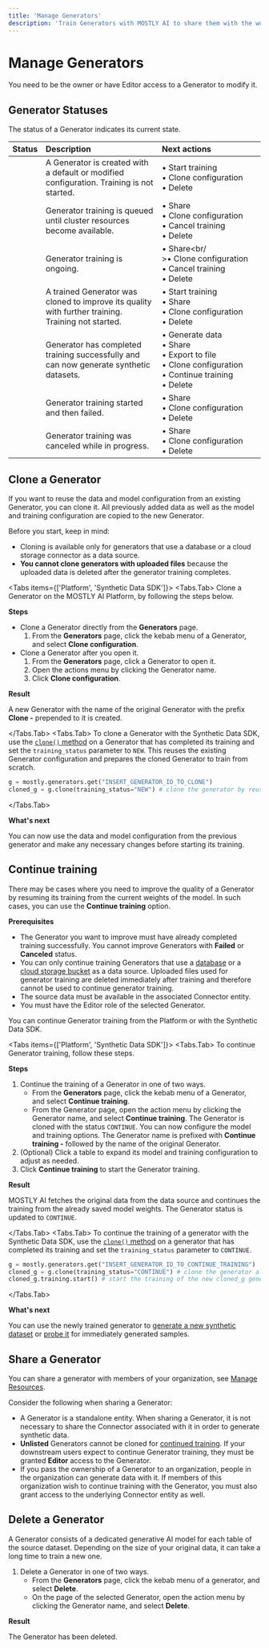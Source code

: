 ```yaml
---
title: 'Manage Generators'
description: 'Train Generators with MOSTLY AI to share them with the world, generate synthetic datasets, and more.'
---
```



# Manage Generators

You need to be the owner or have Editor access to a Generator to modify it.

## Generator Statuses

The status of a Generator indicates its current state.

| Status         | Description                                                                                        | Next actions                                                                                                         |
| :------------- | :------------------------------------------------------------------------------------------------- | :------------------------------------------------------------------------------------------------------------------- |
| <New />        | A Generator is created with a default or modified configuration. Training is not started.          | • Start training<br />• Clone configuration<br />• Delete                                                            |
| <Queued />     | Generator training is queued until cluster resources become available.                             | • Share<br />• Clone configuration<br />• Cancel training<br />• Delete                                              |
| <InProgress /> | Generator training is ongoing.                                                                     | • Share<br/ >•&nbsp;Clone&nbsp;configuration<br />•&nbsp;Cancel&nbsp;training<br />• Delete                          |
| <Continue />   | A trained Generator was cloned to improve its quality with further training. Training not started. | • Start&nbsp;training<br />• Share<br />• Clone configuration<br />• Delete                                          |
| <Ready />      | Generator has completed training successfully and can now generate synthetic datasets.             | • Generate data<br />• Share<br />• Export to file<br />• Clone configuration<br />• Continue training<br />• Delete |
| <Failed />     | Generator training started and then failed.                                                        | • Share<br />• Clone configuration<br />• Delete                                                                     |
| <Canceled />   | Generator training was canceled while in progress.                                                 | • Share<br />• Clone configuration<br />• Delete                                                                     |

## Clone a Generator

If you want to reuse the data and model configuration from an existing Generator, you can clone it. All previously added data as well as the model and training configuration are copied to the new Generator.

<Callout>
Before you start, keep in mind:

- Cloning is available only for generators that use a database or a cloud storage connector as a data source.
- **You cannot clone generators with uploaded files** because the uploaded data is deleted after the generator training completes.

</Callout>

<Tabs items={['Platform', 'Synthetic Data SDK']}>
<Tabs.Tab>
Clone a Generator on the MOSTLY AI Platform, by following the steps below.

**Steps**

- Clone a Generator directly from the **Generators** page.
  1. From the **Generators** page, click the kebab menu of a Generator, and select **Clone configuration**.
- Clone a Generator after you open it.
  1. From the **Generators** page, click a Generator to open it.
  2. Open the actions menu by clicking the Generator name.
  3. Click **Clone configuration**.

**Result**

A new Generator with the name of the original Generator with the prefix **Clone -** prepended to it is created.

</Tabs.Tab>
<Tabs.Tab>
To clone a Generator with the Synthetic Data SDK, use the [`clone()` method](https://mostly-ai.github.io/mostlyai/api_client/#mostlyai.sdk.domain.Generator.clone) on a Generator that has completed its training and set the `training_status` parameter to `NEW`. This reuses the existing Generator configuration and prepares the cloned Generator to train from scratch.

```python filename="python" copy
g = mostly.generators.get("INSERT_GENERATOR_ID_TO_CLONE")
cloned_g = g.clone(training_status="NEW") # clone the generator by reusing its data and model configuration and prepare for a new training
```

</Tabs.Tab>
</Tabs>

**What's next**

You can now use the data and model configuration from the previous generator and make any necessary changes before starting its training.

## Continue training

There may be cases where you need to improve the quality of a Generator by resuming its training from the current weights of the model. In such cases, you can use the **Continue training** option.

**Prerequisites**

- The Generator you want to improve must have already completed training successfully. You cannot improve Generators with **Failed** or **Canceled** status.
- You can only continue training Generators that use a [database](/connectors/create#database-connectors) or a [cloud storage bucket](/connectors/create#cloud-storage-connectors) as a data source. Uploaded files used for generator training are deleted immediately after training and therefore cannot be used to continue generator training.
- The source data must be available in the associated Connector entity.
- You must have the Editor role of the selected Generator.

You can continue Generator training from the Platform or with the Synthetic Data SDK.

<Tabs items={['Platform', 'Synthetic Data SDK']}>
<Tabs.Tab>
To continue Generator training, follow these steps.

**Steps**

1. Continue the training of a Generator in one of two ways.
   - From the **Generators** page, click the kebab menu of a Generator, and select **Continue training**.
   - From the Generator page, open the action menu by clicking the Generator name, and select **Continue training**.
     The Generator is cloned with the status `CONTINUE`. You can now configure the model and training options. The Generator name is prefixed with **Continue training -** followed by the name of the original Generator.
2. (Optional) Click a table to expand its model and training configuration to adjust as needed.
3. Click **Continue training** to start the Generator training.

**Result**

MOSTLY AI fetches the original data from the data source and continues the training from the already saved model weights. The Generator status is updated to `CONTINUE`.

</Tabs.Tab>
<Tabs.Tab>
To continue the training of a generator with the Synthetic Data SDK, use the [`clone()` method](https://mostly-ai.github.io/mostlyai/api_client/#mostlyai.sdk.domain.Generator.clone) on a generator that has completed its training and set the `training_status` parameter to `CONTINUE`.

```python filename="python" copy
g = mostly.generators.get("INSERT_GENERATOR_ID_TO_CONTINUE_TRAINING")
cloned_g = g.clone(training_status="CONTINUE") # clone the generator along with its saved model weights
cloned_g.training.start() # start the training of the new cloned_g generator
```

</Tabs.Tab>
</Tabs>

**What's next**

You can use the newly trained generator to [generate a new synthetic dataset](/synthetic-datasets/generate) or [probe it](/generators/live-probing) for immediately generated samples.

## Share a Generator

You can share a generator with members of your organization, see [Manage Resources](../organizations/manage-resources.mdx#share-a-resource-with-an-organization).

Consider the following when sharing a Generator:

- A Generator is a standalone entity. When sharing a Generator, it is not necessary to share the Connector associated with it in order to generate synthetic data.
- **Unlisted** Generators cannot be cloned for [continued training](#continue-training). If your downstream users expect to continue Generator training, they must be granted **Editor** access to the Generator.
- If you pass the ownership of a Generator to an organization, people in the organization can generate data with it. If members of this organization wish to continue training with the Generator, you must also grant access to the underlying Connector entity as well.

## Delete a Generator

A Generator consists of a dedicated generative AI model for each table of the source dataset. Depending on the size of your original data, it can take a long time to train a new one.

1. Delete a Generator in one of two ways.
   - From the **Generators** page, click the kebab menu of a generator, and select **Delete**.
   - On the page of the selected Generator, open the action menu by clicking the Generator name, and select **Delete**.

**Result**

The Generator has been deleted.
